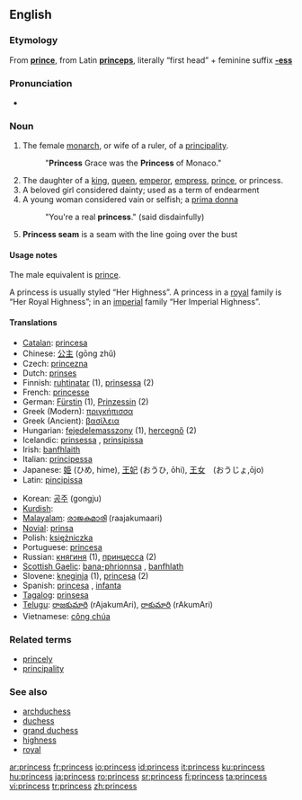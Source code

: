 {{see|princes}}
==English==

===Etymology===
From '''[[prince]]''', from Latin '''[[princeps]]''', literally “first head” + feminine suffix '''[[-ess]]'''

===Pronunciation===
*{{audio|en-us-princess.ogg|Audio (US)}}

===Noun===
{{en-noun|es}}

# The female [[monarch]], or wife of a ruler, of a [[principality]].
#: "'''Princess''' Grace was the '''Princess''' of Monaco."
# The daughter of a [[king]], [[queen]], [[emperor]], [[empress]], [[prince]], or princess.
# A beloved girl considered dainty; used as a term of endearment
# A young woman considered vain or selfish; a [[prima donna]]
#: "You're a real '''princess'''." (said disdainfully)
# '''Princess seam''' is a seam with the line going over the bust

====Usage notes====
The male equivalent is [[prince]].

A princess is usually styled “Her Highness”.  A princess in a [[royal]] family is “Her Royal Highness”; in an [[imperial]] family “Her Imperial Highness”.

====Translations====
{{top}}
*[[Catalan]]: [[princesa]] {{f}}
*Chinese: [[公主]] (gōng zhǔ)
*Czech: [[princezna]] {{f}}
*Dutch: [[prinses]] {{f}}
*Finnish: [[ruhtinatar]] (1), [[prinsessa]] (2)
*French: [[princesse]] {{f}}
*German: [[Fürstin]] {{f}} (1), [[Prinzessin]] {{f}} (2)
*Greek (Modern): [[πριγκήπισσα]] {{f}}
*Greek (Ancient): [[βασίλεια]] {{f}}
*Hungarian: [[fejedelemasszony]] (1), [[hercegnő]] (2)
*Icelandic: [[prinsessa]] {{f}}, [[prinsipissa]] {{f}} {{italbrac|obsolete}}
*Irish: [[banfhlaith]] {{m}}
*Italian: [[principessa]] {{f}}
*Japanese: [[姫]] (ひめ, hime), [[王妃]] (おうひ, ōhi), [[王女]]　(おうじょ,ōjo)
*Latin: [[pincipissa]] {{f}}
{{mid}}
*Korean: [[공주]] (gongju)
*[[Kurdish]]: {{t|ku|dotmîr}} {{f}}
*[[Malayalam]]: [[രാജകുമാരി]] (raajakumaari) {{f}}
*[[Novial]]: [[prinsa]]
*Polish: [[księżniczka]] {{f}}
*Portuguese: [[princesa]] {{f}}
*Russian: [[княгиня]] (1), [[принцесса]] (2)
*[[Scottish Gaelic]]: [[bana-phrionnsa]] {{f}}, [[banfhlath]] {{f}}
*Slovene: [[kneginja]] {{f}} (1), [[princesa]] {{f}} (2)
*Spanish: [[princesa]] {{f}}, [[infanta]] {{f}}
*[[Tagalog]]: [[prinsesa]]
*[[Telugu]]: [[రాజకుమారి]] (rAjakumAri), [[రాకుమారి]] (rAkumAri)
*Vietnamese: [[công chúa]]
{{bottom}}

===Related terms===
*[[princely]]
*[[principality]]

===See also===
*[[archduchess]]
*[[duchess]]
*[[grand duchess]]
*[[highness]]
*[[royal]]

[[ar:princess]]
[[fr:princess]]
[[io:princess]]
[[id:princess]]
[[it:princess]]
[[ku:princess]]
[[hu:princess]]
[[ja:princess]]
[[ro:princess]]
[[sr:princess]]
[[fi:princess]]
[[ta:princess]]
[[vi:princess]]
[[tr:princess]]
[[zh:princess]]